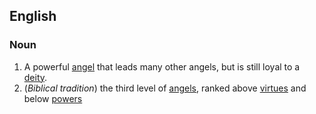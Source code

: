 ==English==

===Noun===

#A powerful [[angel]] that leads many other angels, but is still loyal to a [[deity]].
# (''Biblical tradition'') the third level of [[angel]]s, ranked above [[virtue]]s and below [[power]]s